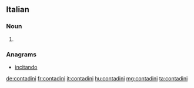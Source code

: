 ==Italian==

===Noun===
{{head|it|plural}} {{m}}

# {{plural of|contadino|lang=it}}

===Anagrams===
* [[incitando#Italian|incitando]]

[[de:contadini]]
[[fr:contadini]]
[[it:contadini]]
[[hu:contadini]]
[[mg:contadini]]
[[ta:contadini]]